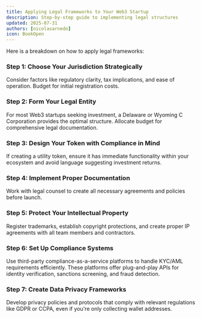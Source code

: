 ```yaml
---
title: Applying Legal Frameworks to Your Web3 Startup
description: Step-by-step guide to implementing legal structures
updated: 2025-07-31
authors: [nicolasarnedo]
icon: BookOpen
---
```


Here is a breakdown on how to apply legal frameworks:

### Step 1: Choose Your Jurisdiction Strategically
Consider factors like regulatory clarity, tax implications, and ease of operation. Budget for initial registration costs.

### Step 2: Form Your Legal Entity
For most Web3 startups seeking investment, a Delaware or Wyoming C Corporation provides the optimal structure. Allocate budget for comprehensive legal documentation.

### Step 3: Design Your Token with Compliance in Mind
If creating a utility token, ensure it has immediate functionality within your ecosystem and avoid language suggesting investment returns.

### Step 4: Implement Proper Documentation
Work with legal counsel to create all necessary agreements and policies before launch.

### Step 5: Protect Your Intellectual Property
Register trademarks, establish copyright protections, and create proper IP agreements with all team members and contractors.

### Step 6: Set Up Compliance Systems
Use third-party compliance-as-a-service platforms to handle KYC/AML requirements efficiently. These platforms offer plug-and-play APIs for identity verification, sanctions screening, and fraud detection.

### Step 7: Create Data Privacy Frameworks
Develop privacy policies and protocols that comply with relevant regulations like GDPR or CCPA, even if you're only collecting wallet addresses.
